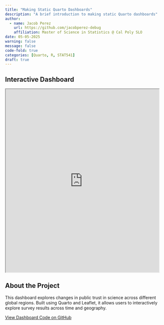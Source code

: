 ```yaml
---
title: "Making Static Quarto Dashboards"
description: "A brief introduction to making static Quarto dashboards"
author: 
  - name: Jacob Perez
    url: https://github.com/jacobperez-debug
    affiliation: Master of Science in Statistics @ Cal Poly SLO
date: 05-05-2025
warning: false
message: false
code-fold: true
categories: [Quarto, R, STAT541]
draft: true
---
```


## Interactive Dashboard

<iframe src="https://jacobperez.quarto.pub/trust-in-science-global-patterns--change/#trust-across-regions" width="100%" height="600px"></iframe>

## About the Project

This dashboard explores changes in public trust in science across different global regions. Built using Quarto and Leaflet, it allows users to interactively explore survey results across time and geography.

[View Dashboard Code on GitHub](https://github.com/jacobperez-debug/YOUR-REPO-HERE)
